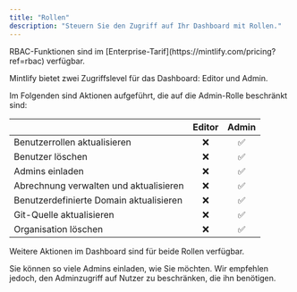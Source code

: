 ```yaml
---
title: "Rollen"
description: "Steuern Sie den Zugriff auf Ihr Dashboard mit Rollen."
---
```


<Info>
  RBAC-Funktionen sind im [Enterprise-Tarif](https://mintlify.com/pricing?ref=rbac) verfügbar.
</Info>

Mintlify bietet zwei Zugriffslevel für das Dashboard: Editor und Admin.

Im Folgenden sind Aktionen aufgeführt, die auf die Admin-Rolle beschränkt sind:

|                         | Editor | Admin |
| ----------------------- | :----: | :---: |
| Benutzerrollen aktualisieren |   ❌   |  ✅   |
| Benutzer löschen        |   ❌   |  ✅   |
| Admins einladen         |   ❌   |  ✅   |
| Abrechnung verwalten und aktualisieren |   ❌   |  ✅   |
| Benutzerdefinierte Domain aktualisieren |   ❌   |  ✅   |
| Git-Quelle aktualisieren |   ❌   |  ✅   |
| Organisation löschen    |   ❌   |  ✅   |

Weitere Aktionen im Dashboard sind für beide Rollen verfügbar.

Sie können so viele Admins einladen, wie Sie möchten. Wir empfehlen jedoch, den Adminzugriff auf Nutzer zu beschränken, die ihn benötigen.